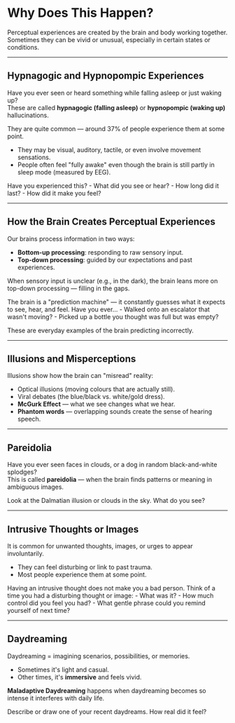 # Why Does This Happen?

Perceptual experiences are created by the brain and body working together. Sometimes they can be vivid or unusual, especially in certain states or conditions.

---

## Hypnagogic and Hypnopompic Experiences

Have you ever seen or heard something while falling asleep or just waking up?  
These are called **hypnagogic (falling asleep)** or **hypnopompic (waking up)** hallucinations.  

They are quite common — around 37% of people experience them at some point.  
- They may be visual, auditory, tactile, or even involve movement sensations.  
- People often feel "fully awake" even though the brain is still partly in sleep mode (measured by EEG).  

<Accordion title="Reflection">
Have you experienced this?  
- What did you see or hear?  
- How long did it last?  
- How did it make you feel?  
</Accordion>

---

## How the Brain Creates Perceptual Experiences

Our brains process information in two ways:  

- **Bottom-up processing**: responding to raw sensory input.  
- **Top-down processing**: guided by our expectations and past experiences.  

When sensory input is unclear (e.g., in the dark), the brain leans more on top-down processing — filling in the gaps.

<Callout type="info">
The brain is a "prediction machine" — it constantly guesses what it expects to see, hear, and feel.
</Callout>

<Accordion title="Try this">
Have you ever…  
- Walked onto an escalator that wasn't moving?  
- Picked up a bottle you thought was full but was empty?  

These are everyday examples of the brain predicting incorrectly.  
</Accordion>

---

## Illusions and Misperceptions

Illusions show how the brain can "misread" reality:  
- Optical illusions (moving colours that are actually still).  
- Viral debates (the blue/black vs. white/gold dress).  
- **McGurk Effect** — what we see changes what we hear.  
- **Phantom words** — overlapping sounds create the sense of hearing speech.  

<VideoPlayer src="https://www.youtube.com/watch?v=2k8fHR9jKVM&t=65s" captions="" />  
<VideoPlayer src="https://www.youtube.com/watch?v=IUDTlvagjJA" captions="" />  
<VideoPlayer src="http://philomel.com/phantom_words/pages.php?i=1115" captions="" />

---

## Pareidolia

Have you ever seen faces in clouds, or a dog in random black-and-white splodges?  
This is called **pareidolia** — when the brain finds patterns or meaning in ambiguous images.

<Accordion title="Try this">
Look at the Dalmatian illusion or clouds in the sky. What do you see?  
</Accordion>

---

## Intrusive Thoughts or Images

It is common for unwanted thoughts, images, or urges to appear involuntarily.  
- They can feel disturbing or link to past trauma.  
- Most people experience them at some point.  

<Callout type="normalise">
Having an intrusive thought does not make you a bad person.  
</Callout>

<Accordion title="Reflection">
Think of a time you had a disturbing thought or image:  
- What was it?  
- How much control did you feel you had?  
- What gentle phrase could you remind yourself of next time?  
</Accordion>

---

## Daydreaming

Daydreaming = imagining scenarios, possibilities, or memories.  
- Sometimes it's light and casual.  
- Other times, it's **immersive** and feels vivid.  

**Maladaptive Daydreaming** happens when daydreaming becomes so intense it interferes with daily life.  

<Accordion title="Try this">
Describe or draw one of your recent daydreams. How real did it feel?  
</Accordion>